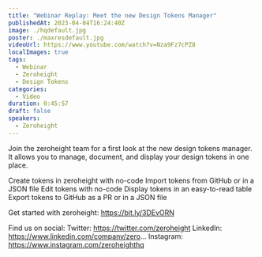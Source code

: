 ```yaml
---
title: "Webinar Replay: Meet the new Design Tokens Manager"
publishedAt: 2023-04-04T16:24:40Z
image: ./hqdefault.jpg
poster: ./maxresdefault.jpg
videoUrl: https://www.youtube.com/watch?v=Nza9Fz7cPZ8
localImages: true
tags:
  - Webinar
  - Zeroheight
  - Design Tokens
categories:
  - Video
duration: 0:45:57
draft: false
speakers:
  - Zeroheight
---
```


Join the zeroheight team for a first look at the new design tokens manager. It allows you to manage, document, and display your design tokens in one place.

Create tokens in zeroheight with no-code
Import tokens from GitHub or in a JSON file
Edit tokens with no-code
Display tokens in an easy-to-read table
Export tokens to GitHub as a PR or in a JSON file

Get started with zeroheight: https://bit.ly/3DEvORN

Find us on social:
Twitter: https://twitter.com/zeroheight
LinkedIn: https://www.linkedin.com/company/zero...
Instagram: https://www.instagram.com/zeroheighthq
